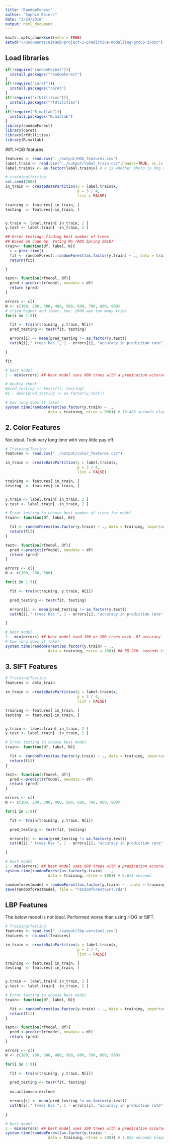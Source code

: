 ```yaml
---
title: "RandomForest"
author: "Sophie Beiers"
date: "2/24/2018"
output: html_document
---
```


```r
knitr::opts_chunk$set(echo = TRUE)
setwd("~/Documents/GitHub/project-2-predictive-modelling-group-3/doc")
```

## Load libraries
```r
if(!require("randomForest")){
  install.packages("randomForest")
}
if(!require("caret")){
  install.packages("caret")
}
if(!require("rfUtilities")){
  install.packages("rfUtilities")
}
if(!require("R.matlab")){
  install.packages("R.matlab")
}
library(randomForest)
library(caret)
library(rfUtilities)
library(R.matlab)
```


##1.  HOG features
```r
features <- read.csv("../output/HOG_features.csv")
label.train <- read.csv("../output/label_train.csv",header=TRUE, as.is = TRUE)
label.train$x <- as.factor(label.train$x) # x is whether photo is dog or cat
```
```r
# training/testing
set.seed(2008)
in_train <- createDataPartition(y = label.train$x,
                                p = 3 / 4, 
                                list = FALSE)

training <- features[ in_train, ]
testing  <- features[-in_train, ]


y.train <- label.train[ in_train, 2 ]
y.test <- label.train[ -in_train, 2 ]

```

```r
## Error testing: finding best number of trees 
## Based on code by: Yuting Ma (ADS Spring 2016)
train<- function(df, label, N){
  i = proc.time()
  fit <- randomForest::randomForest(as.factor(y.train) ~ ., data = training, importance = TRUE, ntree = N)
  return(fit)

}

test<- function(rfmodel, df){
  pred <-predict(rfmodel, newdata = df)
  return (pred)
}

errors <- c()
N <- c(100, 200, 300, 400, 500, 600, 700, 800, 900)
# tried higher and lower, too. 2000 was too many tries
for(i in 1:9){

  fit <- train(training, y.train, N[i])
  pred_testing <- test(fit, testing)

  errors[i] <- mean(pred_testing != as.factor(y.test))
  cat(N[i]," trees has ", 1 - errors[i], "accuracy in prediction rate")

}

fit 
```

```r
# best model
1 - min(errors) ## best model uses 900 trees with a predication accuracy rate of 0.748. 

# double check
#pred_testing <- test(fit, testing)
#1 - mean(pred_testing != as.factor(y.test))

# how long does it take? 
system.time(randomForest(as.factor(y.train) ~ ., 
                   data = training, ntree = 900)) # 10.488 seconds elapsed 
```


## 2. Color Features
Not ideal. Took very long time with very little pay off. 
```r
# Training/Testing
features <- read.csv("../output/color_features.csv")

in_train <- createDataPartition(y = label.train$x,
                                p = 3 / 4, 
                                list = FALSE)

training <- features[ in_train, ]
testing  <- features[-in_train, ]


y.train <- label.train[ in_train, 2 ]
y.test <- label.train[ -in_train, 2 ]

```

```r
# Error testing to choose best number of trees for model 
train<- function(df, label, N){

  fit <- randomForest(as.factor(y.train) ~ ., data = training, importance = TRUE, ntree = N)
  return(fit)
}

test<- function(rfmodel, df){
  pred <-predict(rfmodel, newdata = df)
  return (pred)
}

errors <- c()
N <- c(100, 200, 300)

for(i in 1:3){

  fit <- train(training, y.train, N[i])

  pred_testing <- test(fit, testing)

  errors[i] <- mean(pred_testing != as.factor(y.test))
  cat(N[i]," trees has ", 1 - errors[i], "accuracy in prediction rate" )

}
```
```r
# best model
1 - min(errors) ## best model used 100 or 200 trees with .67 accuracy -- not good. 
# how long does it take? 
system.time(randomForest(as.factor(y.train) ~ ., 
                   data = training, ntree = 100)) ## 35.280  seconds is too long for this accuracy
```

## 3. SIFT Features
```r
# Training/Testing
features <- data_train

in_train <- createDataPartition(y = label.train$x,
                                p = 3 / 4, 
                                list = FALSE)

training <- features[ in_train, ]
testing  <- features[-in_train, ]


y.train <- label.train[ in_train, 2 ]
y.test <- label.train[ -in_train, 2 ]

```

```r
# Error testing to choose best model 
train<- function(df, label, N){

  fit <- randomForest(as.factor(y.train) ~ ., data = training, importance = TRUE, ntree = N)
  return(fit)
}

test<- function(rfmodel, df){
  pred <-predict(rfmodel, newdata = df)
  return (pred)
}

errors <- c()
N <- c(100, 200, 300, 400, 500, 600, 700, 800, 900)

for(i in 1:9){

  fit <- train(training, y.train, N[i])

  pred_testing <- test(fit, testing)

  errors[i] <- mean(pred_testing != as.factor(y.test))
  cat(N[i]," trees has ", 1 - errors[i], "accuracy in prediction rate" )

}
```

```r
# best model
1 - min(errors) ## best model uses 600 trees with a predication accuracy rate of 0.768. 
system.time(randomForest(as.factor(y.train) ~ ., 
                   data = training, ntree = 600)) # 9.675 seconds
```

```r
randomforestmodel = randomForest(as.factor(y.train) ~ .,data = training, ntree = 600)
save(randomforestmodel, file = "randomforestSIFT.rda")
```



## LBP Features
The below model is not ideal. Performed worse than using HOG or SIFT. 
```r
# Training/Testing 
features <- read.csv("../output/lbp-version2.csv")
features <- na.omit(features)

in_train <- createDataPartition(y = label.train$x,
                                p = 3 / 4, 
                                list = FALSE)

training <- features[ in_train, ]
testing  <- features[-in_train, ]


y.train <- label.train[ in_train, 2 ]
y.test <- label.train[ -in_train, 2 ]

```

```r
# Error testing to choose best model 
train<- function(df, label, N){

  fit <- randomForest(as.factor(y.train) ~ ., data = training, importance = TRUE, ntree = N)
  return(fit)
}

test<- function(rfmodel, df){
  pred <-predict(rfmodel, newdata = df)
  return (pred)
}

errors <- c()
N <- c(100, 200, 300, 400, 500, 600, 700, 800, 900)

for(i in 1:9){

  fit <- train(training, y.train, N[i])

  pred_testing <- test(fit, testing)
  
  na.action=na.exclude

  errors[i] <- mean(pred_testing != as.factor(y.test))
  cat(N[i]," trees has ", 1 - errors[i], "accuracy in prediction rate" )

}
```

```r
# best model
1 - min(errors) ## best model uses 200 trees with a predication accuracy rate of 0.672. 
system.time(randomForest(as.factor(y.train) ~ ., 
                   data = training, ntree = 200)) # 1.652 seconds elapsed
```


